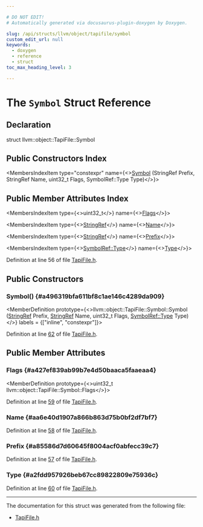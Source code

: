 ```yaml
---

# DO NOT EDIT!
# Automatically generated via docusaurus-plugin-doxygen by Doxygen.

slug: /api/structs/llvm/object/tapifile/symbol
custom_edit_url: null
keywords:
  - doxygen
  - reference
  - struct
toc_max_heading_level: 3

---
```





# The `Symbol` Struct Reference

<DoxygenPage pluginConfig={pluginConfig}>



## Declaration

<CodeBlock>struct llvm::object::TapiFile::Symbol</CodeBlock>

## Public Constructors Index

<MembersIndex>

<MembersIndexItem
  type="constexpr"
  name={<><a href="#a496319bfa611bf8c1ae146c4289da909">Symbol</a> (StringRef Prefix, StringRef Name, uint32&#95;t Flags, SymbolRef::Type Type)</>}>
</MembersIndexItem>

</MembersIndex>

## Public Member Attributes Index

<MembersIndex>

<MembersIndexItem
  type={<>uint32&#95;t</>}
  name={<><a href="#a427ef839ab99b7e4d50baaca5faaeaa4">Flags</a></>}>
</MembersIndexItem>

<MembersIndexItem
  type={<><a href="/docs/api/classes/llvm/stringref">StringRef</a></>}
  name={<><a href="#aa6e40d1907a866b863d75b0bf2df7bf7">Name</a></>}>
</MembersIndexItem>

<MembersIndexItem
  type={<><a href="/docs/api/classes/llvm/stringref">StringRef</a></>}
  name={<><a href="#a85586d7d60645f8004acf0abfecc39c7">Prefix</a></>}>
</MembersIndexItem>

<MembersIndexItem
  type={<><a href="/docs/api/classes/llvm/object/symbolref/#a2ea2ecb4f81936cc379aff129e440b04">SymbolRef::Type</a></>}
  name={<><a href="#a2fdd957926beb67cc89822809e75936c">Type</a></>}>
</MembersIndexItem>

</MembersIndex>


Definition at line 56 of file <a href="/docs/api/files/include/include/llvm/include/llvm/object/tapifile-h">TapiFile.h</a>.

<SectionDefinition>

## Public Constructors

### Symbol() {#a496319bfa611bf8c1ae146c4289da909}

<MemberDefinition
  prototype={<>llvm::object::TapiFile::Symbol::Symbol (<a href="/docs/api/classes/llvm/stringref">StringRef</a> Prefix, <a href="/docs/api/classes/llvm/stringref">StringRef</a> Name, uint32&#95;t Flags, <a href="/docs/api/classes/llvm/object/symbolref/#a2ea2ecb4f81936cc379aff129e440b04">SymbolRef::Type</a> Type)</>}
  labels = {["inline", "constexpr"]}>

Definition at line <a href="/docs/api/files/include/include/llvm/include/llvm/object/tapifile-h/#l00062">62</a> of file <a href="/docs/api/files/include/include/llvm/include/llvm/object/tapifile-h">TapiFile.h</a>.
</MemberDefinition>

</SectionDefinition>

<SectionDefinition>

## Public Member Attributes

### Flags {#a427ef839ab99b7e4d50baaca5faaeaa4}

<MemberDefinition
  prototype={<>uint32&#95;t llvm::object::TapiFile::Symbol::Flags</>}>

Definition at line <a href="/docs/api/files/include/include/llvm/include/llvm/object/tapifile-h/#l00059">59</a> of file <a href="/docs/api/files/include/include/llvm/include/llvm/object/tapifile-h">TapiFile.h</a>.
</MemberDefinition>

### Name {#aa6e40d1907a866b863d75b0bf2df7bf7}

<MemberDefinition
  prototype="StringRef llvm::object::TapiFile::Symbol::Name">

Definition at line <a href="/docs/api/files/include/include/llvm/include/llvm/object/tapifile-h/#l00058">58</a> of file <a href="/docs/api/files/include/include/llvm/include/llvm/object/tapifile-h">TapiFile.h</a>.
</MemberDefinition>

### Prefix {#a85586d7d60645f8004acf0abfecc39c7}

<MemberDefinition
  prototype="StringRef llvm::object::TapiFile::Symbol::Prefix">

Definition at line <a href="/docs/api/files/include/include/llvm/include/llvm/object/tapifile-h/#l00057">57</a> of file <a href="/docs/api/files/include/include/llvm/include/llvm/object/tapifile-h">TapiFile.h</a>.
</MemberDefinition>

### Type {#a2fdd957926beb67cc89822809e75936c}

<MemberDefinition
  prototype="SymbolRef::Type llvm::object::TapiFile::Symbol::Type">

Definition at line <a href="/docs/api/files/include/include/llvm/include/llvm/object/tapifile-h/#l00060">60</a> of file <a href="/docs/api/files/include/include/llvm/include/llvm/object/tapifile-h">TapiFile.h</a>.
</MemberDefinition>

</SectionDefinition>

<hr/>

The documentation for this struct was generated from the following file:

<ul>
<li><a href="/docs/api/files/include/include/llvm/include/llvm/object/tapifile-h">TapiFile.h</a></li>
</ul>

</DoxygenPage>
